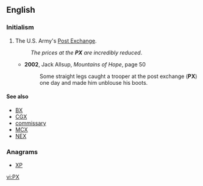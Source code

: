 {{also|px|℞|πχ}}
==English==
{{wikipedia|Post exchange}}
===Initialism===
{{rfc-header|Initialism}}
{{head|en|initialism}}

# {{context|US|military|lang=en}} The U.S. Army's [[Post Exchange]].
#: ''The prices at the '''PX''' are incredibly reduced''.
#* '''2002''', Jack Allsup, ''Mountains of Hope'', page 50
#*: Some straight legs caught a trooper at the post exchange ('''PX''') one day and made him unblouse his boots.

====See also====
* [[BX]]
* [[CGX]]
* [[commissary]]
* [[MCX]]
* [[NEX]]

===Anagrams===
* [[XP#English|XP]]

[[vi:PX]]